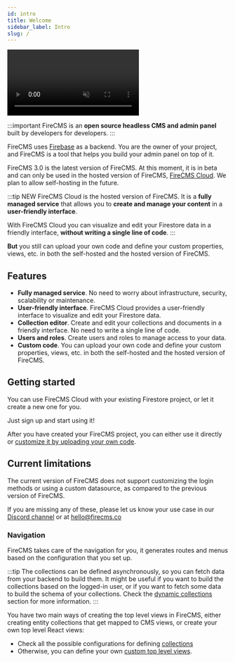 ```yaml
---
id: intro
title: Welcome
sidebar_label: Intro
slug: /
---
```





<video class="intro_video" loop autoPlay muted>
    <source src="/img/full_screen_dark.mp4" type="video/mp4"/>
</video>

:::important FireCMS is an **open source headless CMS and admin panel** built by developers for developers.
:::


FireCMS uses [Firebase](https://firebase.google.com/) as a backend. You are
the owner of your project, and FireCMS is a tool that helps you build your
admin panel on top of it.

FireCMS 3.0 is the latest version of FireCMS. At this moment, it is in beta
and can only be used in the hosted version of FireCMS, [FireCMS Cloud](https://app.firecms.co).
We plan to allow self-hosting in the future.

:::tip NEW
FireCMS Cloud is the hosted version of FireCMS. It is a **fully managed
service** that allows you to **create and manage your content** in a
**user-friendly interface**.

With FireCMS Cloud you can visualize and edit your Firestore data in a friendly
interface, **without writing a single line of code**.
:::

**But** you still can upload your own code and define your custom properties,
views, etc. in both the self-hosted and the hosted version of FireCMS.

## Features

- **Fully managed service**. No need to worry about infrastructure, security,
scalability or maintenance.
- **User-friendly interface**. FireCMS Cloud provides a user-friendly interface
to visualize and edit your Firestore data.
- **Collection editor**. Create and edit your collections and documents in a
friendly interface. No need to write a single line of code.
- **Users and roles**. Create users and roles to manage access to your data.
- **Custom code**. You can upload your own code and define your custom
properties, views, etc. in both the self-hosted and the hosted version of
FireCMS.


## Getting started

You can use FireCMS Cloud with your existing Firestore project, or let it create
a new one for you.

Just sign up and start using it!

<DocsCloudCTA/>

After you have created your FireCMS project, you can either use it directly or [customize it
by uploading your own code](./customization_quickstart).


## Current limitations

The current version of FireCMS does not support customizing the login methods or using a custom
datasource, as compared to the previous version of FireCMS.

If you are missing any of these, please let us know your use case in our [Discord channel](https://discord.gg/fxy7xsQm3m)
or at hello@firecms.co


### Navigation

FireCMS takes care of the navigation for you, it generates routes and menus based
on the configuration that you set up.

:::tip
The collections can be defined asynchronously, so you can fetch data from your backend
to build them.
It might be useful if you want to build the collections based on the logged-in user,
or if you want to fetch some data to build the schema of your collections.
Check the [dynamic collections](./collections/dynamic_collections.md) section for more information.
:::

You have two main ways of creating the top level views in FireCMS, either creating entity
collections that get mapped to CMS views, or create your own top level React views:
- Check all the possible configurations for defining [collections](./collections/collections.md)
- Otherwise, you can define your own [custom top level views](./custom_top_level_views.mdx).




